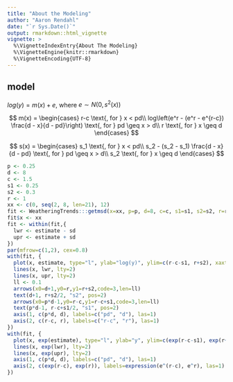 ```yaml
---
title: "About the Modeling"
author: "Aaron Rendahl"
date: "`r Sys.Date()`"
output: rmarkdown::html_vignette
vignette: >
  %\VignetteIndexEntry{About The Modeling}
  %\VignetteEngine{knitr::rmarkdown}
  %\VignetteEncoding{UTF-8}
---
```


## model

$log(y) = m(x) + e$, where $e \sim N(0, s^2(x))$

$$
m(x) =
\begin{cases}
  r-c \text{, for } x < pd\\
  log\left(e^r - (e^r - e^{r-c}) \frac{d - x}{d - pd}\right) \text{, for } pd \geq x > d\\
  r \text{, for } x \geq d
\end{cases}
$$
  
$$
s(x) =
\begin{cases}
  s_1 \text{, for } x < pd\\
  s_2 - (s_2 - s_1) \frac{d - x}{d - pd} \text{, for } pd \geq x > d\\
  s_2 \text{, for } x \geq d
\end{cases}
$$

```r
p <- 0.25
d <- 8
c <- 1.5
s1 <- 0.25
s2 <- 0.3
r <- 1
xx <- c(0, seq(2, 8, len=21), 12)
fit <- WeatheringTrends:::getmsd(x=xx, p=p, d=8, c=c, s1=s1, s2=s2, r=r)
fit$x <- xx
fit <- within(fit,{
  lwr <- estimate - sd
  upr <- estimate + sd
})
par(mfrow=c(1,2), cex=0.8)
with(fit, {
  plot(x, estimate, type="l", ylab="log(y)", ylim=c(r-c-s1, r+s2), xaxt="n", yaxt="n", frame=FALSE)
  lines(x, lwr, lty=2)
  lines(x, upr, lty=2)
  ll <- 0.1
  arrows(x0=d+1,y0=r,y1=r+s2,code=3,len=ll)
  text(d+1, r+s2/2, "s2", pos=2)  
  arrows(x0=p*d-1,y0=r-c,y1=r-c+s1,code=3,len=ll)
  text(p*d-1, r-c+s1/2, "s1", pos=2)
  axis(1, c(p*d, d), labels=c("pd", "d"), las=1)
  axis(2, c(r-c, r), labels=c("r-c", "r"), las=1)
})
with(fit, {
  plot(x, exp(estimate), type="l", ylab="y", ylim=c(exp(r-c-s1), exp(r+s2)), xaxt="n", yaxt="n", frame=FALSE)
  lines(x, exp(lwr), lty=2)
  lines(x, exp(upr), lty=2)
  axis(1, c(p*d, d), labels=c("pd", "d"), las=1)
  axis(2, c(exp(r-c), exp(r)), labels=expression(e^(r-c), e^r), las=1)
})
```
